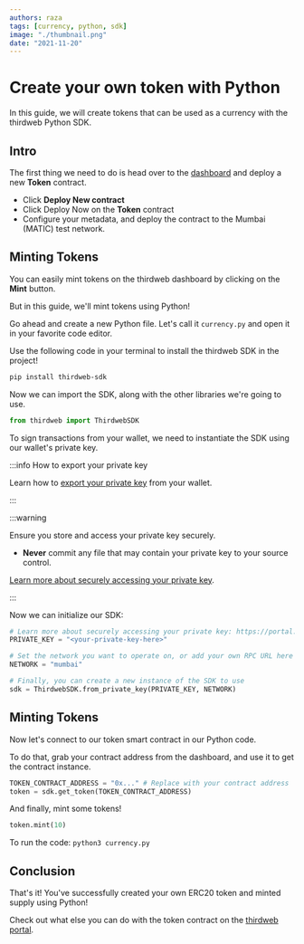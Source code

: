 ```yaml
---
authors: raza
tags: [currency, python, sdk]
image: "./thumbnail.png"
date: "2021-11-20"
---
```


# Create your own token with Python

In this guide, we will create tokens that can be used as a currency with the thirdweb Python SDK.

<!-- truncate -->

## Intro

The first thing we need to do is head over to the [dashboard](https://thirdweb.com/dashboard) and deploy a new **Token** contract.

- Click **Deploy New contract**
- Click Deploy Now on the **Token** contract
- Configure your metadata, and deploy the contract to the Mumbai (MATIC) test network.

## Minting Tokens

You can easily mint tokens on the thirdweb dashboard by clicking on the **Mint** button.

But in this guide, we'll mint tokens using Python!

Go ahead and create a new Python file. Let's call it `currency.py` and open it in your favorite code editor.

Use the following code in your terminal to install the thirdweb SDK in the project!

```bash
pip install thirdweb-sdk
```

Now we can import the SDK, along with the other libraries we're going to use.

```python title="currency.py"
from thirdweb import ThirdwebSDK
```

To sign transactions from your wallet, we need to instantiate the SDK using our wallet's private key.

:::info How to export your private key

Learn how to [export your private key](https://blog.thirdweb.com/guides/create-a-metamask-wallet#export-your-private-key) from your wallet.

:::

:::warning

Ensure you store and access your private key securely.

- **Never** commit any file that may contain your private key to your source control.

[Learn more about securely accessing your private key](/web3-sdk/set-up-the-sdk/securing-your-private-key).

:::

Now we can initialize our SDK:

```python
# Learn more about securely accessing your private key: https://portal.thirdweb.com/web3-sdk/set-up-the-sdk/securing-your-private-key
PRIVATE_KEY = "<your-private-key-here>"

# Set the network you want to operate on, or add your own RPC URL here
NETWORK = "mumbai"

# Finally, you can create a new instance of the SDK to use
sdk = ThirdwebSDK.from_private_key(PRIVATE_KEY, NETWORK)
```

## Minting Tokens

Now let's connect to our token smart contract in our Python code.

To do that, grab your contract address from the dashboard, and use it to get the contract instance.

```python
TOKEN_CONTRACT_ADDRESS = "0x..." # Replace with your contract address
token = sdk.get_token(TOKEN_CONTRACT_ADDRESS)
```

And finally, mint some tokens!

```python
token.mint(10)
```

To run the code: `python3 currency.py`

## Conclusion

That's it! You've successfully created your own ERC20 token and minted supply using Python!

Check out what else you can do with the token contract on the [thirdweb portal](https://portal.thirdweb.com/pre-built-contracts/token).
